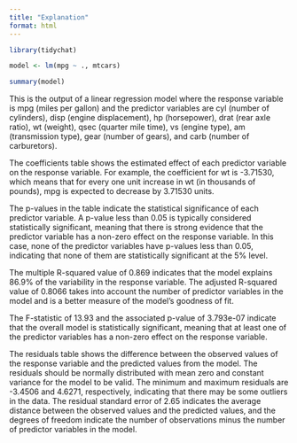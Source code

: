 ```yaml
---
title: "Explanation"
format: html
---
```


```r
library(tidychat)
```

```r
model <- lm(mpg ~ ., mtcars)
```


```r
summary(model)
```



This is the output of a linear regression model where the response variable is mpg (miles per gallon) and the predictor variables are cyl (number of cylinders), disp (engine displacement), hp (horsepower), drat (rear axle ratio), wt (weight), qsec (quarter mile time), vs (engine type), am (transmission type), gear (number of gears), and carb (number of carburetors). 

The coefficients table shows the estimated effect of each predictor variable on the response variable. For example, the coefficient for wt is -3.71530, which means that for every one unit increase in wt (in thousands of pounds), mpg is expected to decrease by 3.71530 units. 

The p-values in the table indicate the statistical significance of each predictor variable. A p-value less than 0.05 is typically considered statistically significant, meaning that there is strong evidence that the predictor variable has a non-zero effect on the response variable. In this case, none of the predictor variables have p-values less than 0.05, indicating that none of them are statistically significant at the 5% level. 

The multiple R-squared value of 0.869 indicates that the model explains 86.9% of the variability in the response variable. The adjusted R-squared value of 0.8066 takes into account the number of predictor variables in the model and is a better measure of the model's goodness of fit. 

The F-statistic of 13.93 and the associated p-value of 3.793e-07 indicate that the overall model is statistically significant, meaning that at least one of the predictor variables has a non-zero effect on the response variable. 

The residuals table shows the difference between the observed values of the response variable and the predicted values from the model. The residuals should be normally distributed with mean zero and constant variance for the model to be valid. The minimum and maximum residuals are -3.4506 and 4.6271, respectively, indicating that there may be some outliers in the data. The residual standard error of 2.65 indicates the average distance between the observed values and the predicted values, and the degrees of freedom indicate the number of observations minus the number of predictor variables in the model.

